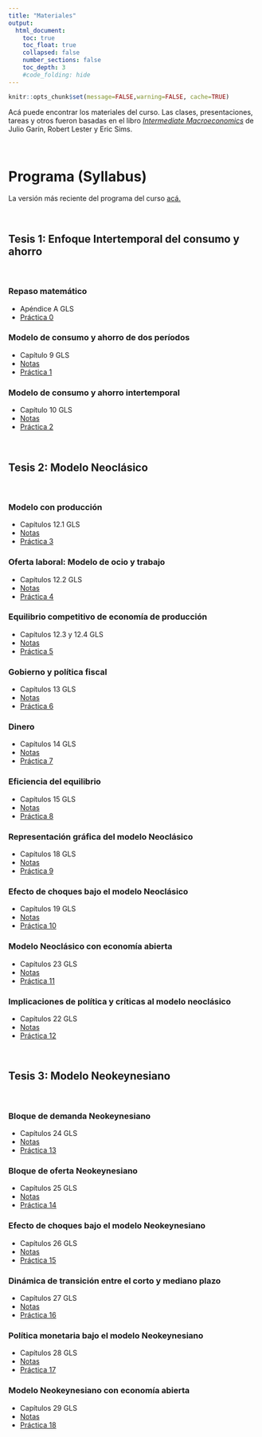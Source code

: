 ```yaml
---
title: "Materiales"
output:
  html_document:
    toc: true
    toc_float: true
    collapsed: false
    number_sections: false
    toc_depth: 3
    #code_folding: hide
---
```


```r
knitr::opts_chunk$set(message=FALSE,warning=FALSE, cache=TRUE)
```

Acá puede encontrar los materiales del curso. Las clases, presentaciones, tareas y otros fueron basadas en el libro [*Intermediate Macroeconomics*](https://www3.nd.edu/~esims1/GLS_may_2021.pdf) de Julio Garín, Robert Lester y Eric Sims.

<br>

# Programa (Syllabus)

La versión más reciente del programa del curso [acá.](materials/MacroInternacional_II22.pdf)

<br>


## Tesis 1: Enfoque Intertemporal del consumo y ahorro

<br>

### Repaso matemático

* Apéndice A GLS
* [Práctica 0](materials/PS0.pdf) 


### Modelo de consumo y ahorro de dos períodos

* Capítulo 9 GLS
* [Notas](materials/Modelo_consumo_ahorro.pdf)
* [Práctica 1](materials/PS1.pdf)

### Modelo de consumo y ahorro intertemporal

* Capítulo 10 GLS
* [Notas](materials/Modelo_intertemporal_consumo.pdf)
* [Práctica 2](materials/PS2.pdf) 

<br>

## Tesis 2: Modelo Neoclásico

<br>

### Modelo con producción

* Capítulos 12.1 GLS
* [Notas](materials/bop_sustca.pdf)
* [Práctica 3](materials/Tarea_1.pdf) 


### Oferta laboral: Modelo de ocio y trabajo

* Capítulos 12.2 GLS
* [Notas](materials/bop_sustca.pdf)
* [Práctica 4](materials/Tarea_1.pdf) 


### Equilibrio competitivo de economía de producción

* Capítulos 12.3 y 12.4 GLS
* [Notas](materials/bop_sustca.pdf)
* [Práctica 5](materials/Tarea_1.pdf) 


### Gobierno y política fiscal

* Capítulos 13 GLS
* [Notas](materials/bop_sustca.pdf)
* [Práctica 6](materials/Tarea_1.pdf) 

### Dinero

* Capítulos 14 GLS
* [Notas](materials/bop_sustca.pdf)
* [Práctica 7](materials/Tarea_1.pdf) 

### Eficiencia del equilibrio

* Capítulos 15 GLS
* [Notas](materials/bop_sustca.pdf)
* [Práctica 8](materials/Tarea_1.pdf) 

### Representación gráfica del modelo Neoclásico

* Capítulos 18 GLS
* [Notas](materials/bop_sustca.pdf)
* [Práctica 9](materials/Tarea_1.pdf)

### Efecto de choques bajo el modelo Neoclásico

* Capítulos 19 GLS
* [Notas](materials/bop_sustca.pdf)
* [Práctica 10](materials/Tarea_1.pdf)


### Modelo Neoclásico con economía abierta

* Capítulos 23 GLS
* [Notas](materials/bop_sustca.pdf)
* [Práctica 11](materials/Tarea_1.pdf)

### Implicaciones de política y críticas al modelo neoclásico

* Capítulos 22 GLS
* [Notas](materials/bop_sustca.pdf)
* [Práctica 12](materials/Tarea_1.pdf)

<br>

## Tesis 3: Modelo Neokeynesiano

<br>

### Bloque de demanda Neokeynesiano

* Capítulos 24 GLS
* [Notas](materials/bop_sustca.pdf)
* [Práctica 13](materials/Tarea_1.pdf)

### Bloque de oferta Neokeynesiano

* Capítulos 25 GLS
* [Notas](materials/bop_sustca.pdf)
* [Práctica 14](materials/Tarea_1.pdf)

### Efecto de choques bajo el modelo Neokeynesiano

* Capítulos 26 GLS
* [Notas](materials/bop_sustca.pdf)
* [Práctica 15](materials/Tarea_1.pdf)

### Dinámica de transición entre el corto y mediano plazo

* Capítulos 27 GLS
* [Notas](materials/bop_sustca.pdf)
* [Práctica 16](materials/Tarea_1.pdf)

### Política monetaria bajo el modelo Neokeynesiano

* Capítulos 28 GLS
* [Notas](materials/bop_sustca.pdf)
* [Práctica 17](materials/Tarea_1.pdf)

### Modelo Neokeynesiano con economía abierta

* Capítulos 29 GLS
* [Notas](materials/bop_sustca.pdf)
* [Práctica 18](materials/Tarea_1.pdf)
